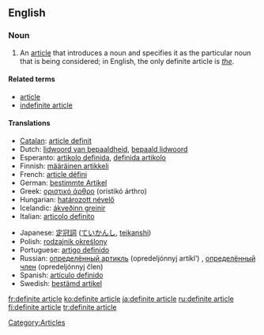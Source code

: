 ==English==

===Noun===
{{en-noun|sg=[[definite]] [[article]]}}

# {{grammar}} An [[article]] that introduces a noun and specifies it as the particular noun that is being considered; in English, the only definite article is ''[[the]]''.

====Related terms====
*[[article]]
*[[indefinite article]]

====Translations====
{{top}}
*[[Catalan]]: [[article definit]] {{m}}
*Dutch: [[lidwoord van bepaaldheid]], [[bepaald lidwoord]] {{n}}
*Esperanto: [[artikolo definida]], [[definida artikolo]]
*Finnish: [[määräinen artikkeli]]
*French: [[article défini]] {{m}}
*German: [[bestimmte Artikel]] {{m}}
*Greek: [[οριστικό άρθρο]] (oristikó árthro) {{n}}
*Hungarian: [[határozott névelő]]
*Icelandic: [[ákveðinn greinir]] {{m}}
*Italian: [[articolo definito]] {{m}}
{{mid}}
*Japanese: [[定冠詞]] ([[ていかんし]], [[teikanshi]])
*Polish: [[rodzajnik określony]] {{m}}
*Portuguese: [[artigo definido]] {{m}}
*Russian: [[определённый артикль]] (opredeljónnyj artíkl’) {{m}}, [[определённый член]] (opredeljónnyj člen) {{m}}
*Spanish: [[artículo definido]] {{m}}
*Swedish: [[bestämd artikel]] {{c}}
{{bottom}}

[[Category:Articles]]

[[fr:definite article]]
[[ko:definite article]]
[[ja:definite article]]
[[ru:definite article]]
[[fi:definite article]]
[[tr:definite article]]
